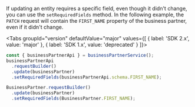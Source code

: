
If updating an entity requires a specific field, even though it didn't change, you can use the `setRequiredFields` method.
In the following example, the `PATCH` request will contain the `FIRST_NAME` property of the business partner, even if it didn't change.

<Tabs groupId="version" defaultValue="major" values={[ { label: 'SDK 2.x', value: 'major' }, { label: 'SDK 1.x', value: 'deprecated' } ]}>
<TabItem value="major">

```ts
const { businessPartnerApi } = businessPartnerService();
businessPartnerApi
  .requestBuilder()
  .update(businessPartner)
  .setRequiredFields(businessPartnerApi.schema.FIRST_NAME);
```

</TabItem>
<TabItem value="deprecated">

```ts
BusinessPartner.requestBuilder()
  .update(businessPartner)
  .setRequiredFields(BusinessPartner.FIRST_NAME);
```

</TabItem>
</Tabs>
